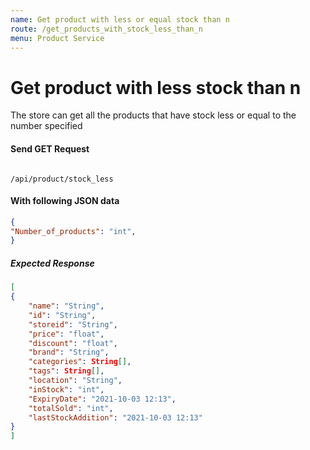 ```yaml
---
name: Get product with less or equal stock than n
route: /get_products_with_stock_less_than_n
menu: Product Service
---
```


#  Get product with less stock than n
The store can get all the products that have stock less or equal to the number specified

#### Send GET Request 
<Code>
/api/product/stock_less
</Code>

#### With following JSON data
```json
{
"Number_of_products": "int",
}
```

##### Expected Response
```json
[
{
    "name": "String",
    "id": "String",
    "storeid": "String",
    "price": "float",
    "discount": "float",
    "brand": "String",
    "categories": String[],
    "tags": String[],
    "location": "String",
    "inStock": "int",
    "ExpiryDate": "2021-10-03 12:13",
    "totalSold": "int",
    "lastStockAddition": "2021-10-03 12:13"
}
]
```

